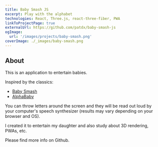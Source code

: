 ```yaml
---
title: Baby Smash JS
excerpt: Play with the alphabet
technologies: React, Three.js, react-three-fiber, PWA
linkToProjectPage: true
externalUrl: https://github.com/patdx/baby-smash-js
ogImage:
  url: '/images/projects/baby-smash.png'
coverImage: ./_images/baby-smash.png
---
```


## About

This is an application to entertain babies.

Inspired by the classics:

- [Baby Smash](https://www.hanselman.com/babysmash/)
- [AlphaBaby](http://alphababy.sourceforge.net/)

You can throw letters around the screen and they will be read out loud by your
computer's speech synthesizer (results may vary depending on your browser and
OS).

I created it to entertain my daughter and also study about 3D rendering, PWAs,
etc.

Please find more info on Github.
